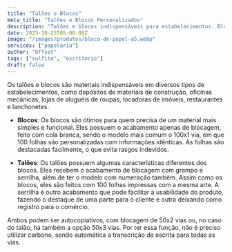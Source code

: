 ```yaml
---
title: "Talões e Blocos"
meta_title: "Talões e Blocos Personalizados"
description: "Talões e blocos indispensáveis para estabelecimentos. Blocos simples e funcionais, talões com características únicas. Autocopiativos."
date: 2023-10-25T05:00:00Z
image: "/images/produtos/bloco-de-papel-a5.webp"
servicos: ["papelaria"]
author: "Offset"
tags: ["sulfite", "escritorio"]
draft: false
---
```


Os talões e blocos são materiais indispensáveis em diversos tipos de estabelecimentos, como depósitos de materiais de construção, oficinas mecânicas, lojas de aluguéis de roupas, locadoras de imóveis, restaurantes e lanchonetes.

- **Blocos**: Os blocos são ótimos para quem precisa de um material mais simples e funcional. Eles possuem o acabamento apenas de blocagem, feito com cola branca, sendo o modelo mais comum o 100x1 via, em que 100 folhas são personalizadas com informações idênticas. As folhas são destacadas facilmente, o que evita rasgos indevidos.

- **Talões**: Os talões possuem algumas características diferentes dos blocos. Eles recebem o acabamento de blocagem com grampo e serrilha, além de ter o modelo com numeração também. Assim como os blocos, eles são feitos com 100 folhas impressas com a mesma arte. A serrilha é outro acabamento que pode facilitar a usabilidade do produto, fazendo o destaque de uma parte para o cliente e outra deixando como registro para o comércio.

Ambos podem ser autocopiativos, com blocagem de 50x2 vias ou, no caso do talão, há também a opção 50x3 vias. Por ter essa função, não é preciso utilizar carbono, sendo automática a transcrição da escrita para todas as vias.

<ButtonWhatsapp
  label="ORÇAMENTO PELO WHATSAPP"
  tag="_blank"
  produto="Talões e Blocos"
  phoneNumber="5567999005557"
/>
